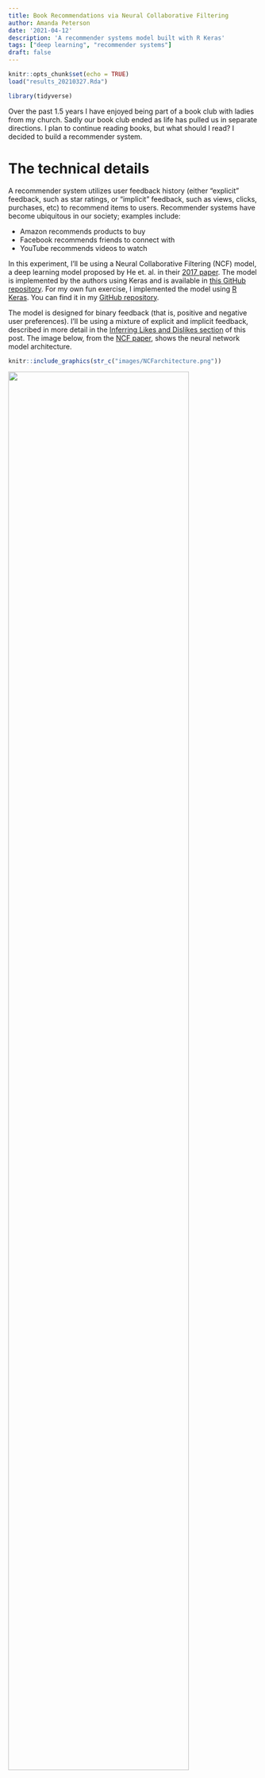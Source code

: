 ```yaml
---
title: Book Recommendations via Neural Collaborative Filtering
author: Amanda Peterson
date: '2021-04-12'
description: 'A recommender systems model built with R Keras'
tags: ["deep learning", "recommender systems"]
draft: false
---
```


```r
knitr::opts_chunk$set(echo = TRUE)
load("results_20210327.Rda")
```

```r
library(tidyverse)
```

Over the past 1.5 years I have enjoyed being part of a book club with ladies from my church. Sadly our book club ended as life has pulled us in separate directions. I plan to continue reading books, but what should I read? I decided to build a recommender system.

# The technical details

A recommender system utilizes user feedback history (either "explicit" feedback, such as star ratings, or "implicit" feedback, such as views, clicks, purchases, etc) to recommend items to users. Recommender systems have become ubiquitous in our society; examples include:

-   Amazon recommends products to buy
-   Facebook recommends friends to connect with
-   YouTube recommends videos to watch

In this experiment, I'll be using a Neural Collaborative Filtering (NCF) model, a deep learning model proposed by He et. al. in their [2017 paper](https://arxiv.org/pdf/1708.05031.pdf?source=post_page---------------------------). The model is implemented by the authors using Keras and is available in [this GitHub repository](https://github.com/hexiangnan/neural_collaborative_filtering). For my own fun exercise, I implemented the model using [R Keras](https://keras.rstudio.com/). You can find it in my [GitHub repository](https://github.com/AmandaRP/NeuralCollaborativeFiltering).

The model is designed for binary feedback (that is, positive and negative user preferences). I'll be using a mixture of explicit and implicit feedback, described in more detail in the [Inferring Likes and Dislikes section](#bookmark) of this post. The image below, from the [NCF paper](https://arxiv.org/pdf/1708.05031.pdf?source=post_page---------------------------), shows the neural network model architecture.

```r
knitr::include_graphics(str_c("images/NCFarchitecture.png"))
```

![](images/NCFarchitecture.png){width=85% fig-align='center'}

# The Data

To train the model I used a data set originally obtained from [GoodReads.com](https://en.wikipedia.org/wiki/Goodreads), a social book cataloging system. The data is available on the [USCD Book Graph webiste](https://sites.google.com/eng.ucsd.edu/ucsdbookgraph). Specifically, I'm using three files, each containing the following fields:

-   **interactions**: Contains `user_id`, `book_id`, `is_read`, `rating`, `is_reviewed`
-   **book_info**: Information about the books including title, isbn, author(s), and list of shelves.
-   **book_id_map**: books ids used to join the other two data sets together

Note that this data set is a bit outdated (only six books from 2019 and none from 2020 or later). It would be nice to obtain an updated data set.

## Filtering by genre

The `shelves` field in the `book_info` data set is a list of virtual shelves that users have added books to. The shelf name is defined by the user and can be anything such as "to read", "book club", or the name of the genre. By looking at the list of shelves associated with a particular book, we can make some inferences about its genre. To limit books for my book club to Christian fiction (the focus of our group), I included books that were on at least one shelf with "christian" in the name and at least one shelf with "fiction" in the name (being careful to ignore "nonfiction" and "non-fiction"). This isn't a perfect method for determining genre, but it significantly reduced the data size: 228,648,342 user-book interactions reduced to 5,628,062, a 98% reduction. If you'd like to try filtering the data by a different genre, use the [`genre_subset.R`](https://github.com/AmandaRP/NeuralCollaborativeFiltering/blob/master/Data/genre_subset.R) script.

<center>
![](images/thelionthewitchandthewardrobe.jpg "The Lion the Witch and the Wardrobe"){width=18%} 
![](images/thepoisonwoodbible.jpg "The Poisonwood Bible"){width=18%}
![](images/thecroniclesofnarnia.jpg "The Chronicles of Narnia"){width=18%}
![](images/thefivepeopleyoumeetinheaven.jpg "The Five People You Meet in Heaven"){width=18%}
![](images/unbroken.jpg "Unbroken"){width=18%}

The top five books appearing on the most shelves

</center>

The top book, [The Lion, the Witch and the Wardrobe](https://www.goodreads.com/book/show/100915.The_Lion_the_Witch_and_the_Wardrobe?from_search=true&from_srp=true&rank=1), is a well known classic fiction book and part of the series of books at #3, [The Chronicles of Narnia](https://www.goodreads.com/book/show/101704). It is one that I read as a young girl. I was not familiar with the books at #2 and #4: [The Poisonwood Bible](https://www.goodreads.com/book/show/17847199) and [The Five People You Meet in Heaven](https://www.goodreads.com/book/show/6980106). Finally, the last on the list at #5 is [Unbroken: A World War II Story of Survival, Resilience, and Redemption](https://www.goodreads.com/book/show/21864196). This book is a true story and actually shouldn't be included in the fiction genre. So, we see that this filtering method isn't perfect. I'm OK with that.

## Inferring Likes and Dislikes {#bookmark}

For the NCF model, we need a list of books that each user liked and a list that they did not like. Some users provided explicit ratings (1 to 5 stars), however, not all users rate the books that they read. Additionally, it may be the case that some users just rate books that they like (or didn't like). To obtain a sufficient amount of training data, I included both explicit and implicit feedback.

We'll assume that a reader likes the book if:

1.  They read the book AND (either gave it 4 or 5 stars OR didn't provide rating). That is: `(is_read == 1 & (0 == rating | rating >= 4))`, OR
2.  The book is on their shelf and not read yet. That is, `(is_read == 0)`.

This is an optimistic viewpoint because we may include books on the reader's shelf that they later read and decide that they do not like.

Alternatively, we'll assume that a reader did *not* like a book if they read it and gave it a rating of 1 or 2. Books with a score of 3 were not used for model training.

Note that there exist cases where no rating was provided (value of `rating` is 0), but a text review exists. An enhancement for obtaining more positive and negative examples might be to mine the sentiment of reviews for these instances.

After performing these steps, I filtered out users who did not have at least 3 "positive" book examples (a threshold that could be tweaked). As a result we have a total of `r sprintf("%d", num_users)` users and `r num_books` books.

## Data for my book club

I added our club's books to the data set. We have read dozens of books, but the following were those that we had a strong opinion about (either "good" and "bad").

<center>
![](images/safelyhome.jpg "Safely Home"){width=10%}
![](images/longwaygone.jpg "Long Way Gone"){width=10%}
![](images/whencricketscry.jpg "When Crickets Cry"){width=10%}
![](images/redeeminglove.jpg "Redeeming Love"){width=10%}
![](images/Assureasdawn.jpg "As Sure as Dawn"){width=10%}
![](images/echointhedarkness.jpg "An Echo in the Darkness"){width=10%}
![](images/avoiceinthewind.jpg "A Voice in the Wind"){width=10%}
![](images/pearlinthesand.jpg "Pearl in the Sand"){width=10%}
![](images/sophiesheart.jpg "Sophie's Heart"){width=10%}
Books that we liked

</center>


<center>
![](images/athomeinmitford.jpg "At Home in Mitford"){width=10%}
![](images/thehideaway.jpg "The Hideaway"){width=10%}
![](images/thelacemaker.jpg "The Lacemaker"){width=10%}
![](images/theredtent.jpg "The Red Tent"){width=10%}

Books that we did not like
</center>


As you can see, the number of "duds" was much smaller than the number of books that we liked. Francine Rivers was a popular author (I've only read one of her books, but hope to catch up soon). I would have also used the following books as positive training examples, but they were not in the data set: [The Kremlin Conspiracy](https://www.goodreads.com/book/show/35620754-the-kremlin-conspiracy?ac=1&from_search=true&qid=TOx79fls5W&rank=1) by Joel Rosenberg <!-- , [The 49th Mistic](https://www.goodreads.com/book/show/36548233-the-49th-mystic) by Ted Dekker,  --> and [My Heart Belongs in Blue Ridge](https://www.goodreads.com/book/show/40402597-my-heart-belongs-in-the-blue-ridge?from_search=true&from_srp=true&qid=GIbp9eeJTH&rank=1) by Pepper Basham.

## Train/Validation/Test Split

I split the data into train, validation, and test sets following the method used in the NCF paper:

-   Training: 4 negatives for every positive (for each user)
-   Validation: 1 positive (for each user)
-   Test: 1 positive, 100 negative (for each user)

If a user did not have enough negatives for the 4-to-1 ratio of negatives to positives in the training set, then I sampled "implicit" negatives (i.e. those books that are not on the user's shelf). The empirical popularity distribution of the books provided sampling probabilities, meaning that more popular books were more likely to be sampled. This is often a good idea for training recommender systems since users are likely already aware of the popular items. I sampled these training data points for each epoch of model training.

If the user had *more* negatives than the 4-to-1 ratio, then the extras were put in the test set. Subsequently, if the test set lacked the 100 negatives, then I sampled "implicit" negatives to fill out the test set (using the same strategy described for the training set). Sampling of the test set was done once prior to model training.

# Results

The distribution of predictions for all books and users in the test set is shown below (separated by "good" and "bad" books).

```r
knitr::include_graphics("images/plt_preds.png")
```

I'm happy to see that the most of the "bad" books have low scores while the "good" books are more evenly spread out with a little bump on the high end. The goal is to score "good" higher than the "bad" (on a per-user basis).

The scores can be used to rank the books for each user. A couple of useful metrics for evaluating that ranking are:

-   Hit rate (HR) at *k*: The percentage of users who's "good" book appeared in their top *k* recommended books. (Recall the test set is composed of 100 "bad" and 1 "good" book for each user.) The range is \[0, 1\].
-   Normalized Discounted Cumulative Gain (NDGC) at 10: "Good" items appearing lower on the list are penalized (only considering the top *k* items). Normalization occurs by dividing the discounted cumulative gain by its "optimal" value. The metric is then averaged over all users. The range is \[0, 1\].

The experiment result was `r round(hr_test, 2)` HR at 10 and `r round(ndcg_test, 2)` NDGC at 10 (evaluated on the test set).

As a sanity check I also computed the metrics for a recommender "model" based solely on popularity (i.e. everyone's number one recommendation will be [The Lion, The Witch, and The Wardrobe](https://www.goodreads.com/book/show/100915.The_Lion_the_Witch_and_the_Wardrobe?from_search=true&from_srp=true&rank=1) unless they already have it on their shelf). The resulting HR at 10 is `r round(hr_pop, 2)` and the NDCG at 10 is `r round(ndcg_pop, 2)`. These metrics are significantly worse than those from the NCF model, so it paid to add the personalization.

## Recommendations for my book club

To get a better sense of how this recommender did, let's inspect the recommendations for my book club. The top 3 recommendations were all books by Francine Rivers (which makes sense since four of her books were on our short list of books that we liked). In fact, looking at the top 25 books on the recommended list, `r reccdf %>% filter(rank <= 25) %>% select(rank, francinerivers) %>% distinct() %>% summarize(100*mean(francinerivers))` percent were written by this author. It seems that having four of nine books by Francine as part of our "good" training set may be skewing the recommendations toward this author.

Coming in at #4, we find the first book by a different author: [Gods and Kings](https://www.goodreads.com/book/show/359994.Gods_and_Kings) by Lynn Austin. This is an author that we have not read before. Interestingly, the book appears as a "Readers also enjoyed" suggestion on the GoodReads page of one of our "liked" books:

```r
knitr::include_graphics("images/peoplealsoliked.png")
```

Looking at the worst scoring books for our group, we find books that we would likely *not* enjoy: [Come On Over (CO2)](https://www.goodreads.com/book/show/22085728-come-on-over#) and [Marry Me Now, Sorry Later](https://www.goodreads.com/book/show/256272615-marry-now-sorry-later) (rank 25,437 and 25,436 respectively). In fact, these books are not even in our preferred genre of Christian fiction. They were mistakenly included due to the author's name: Christian Simamora.

Next, I decided to look at the rank of the top recommended book for each of the authors who wrote books that my group enjoyed. The result was (out of 25,437 total books):

-   Francine Rivers (#1, [Mark of the Lion Trilogy](https://www.goodreads.com/book/show/95602.Mark_of_the_Lion_Trilogy?from_search=true&from_srp=true&qid=aPoPk0tBes&rank=1))
-   Lori Wick (#30, [Pretense](https://www.goodreads.com/book/show/289745.Pretense?ac=1&from_search=true&qid=J93foRiGvl&rank=1))
-   Charles Martin (#32, [Wrapped in Rain](https://www.goodreads.com/book/show/241386.Wrapped_in_Rain?from_search=true&from_srp=true&qid=3zJt0wTUgi&rank=1))
-   Tessa Afshar (#38, [In the Field of Grace](https://www.goodreads.com/book/show/20702178-in-the-field-of-grace?from_search=true&from_srp=true&qid=ElbF3skUjQ&rank=1))
-   Randy Alcorn (#425, [Deadline](https://www.goodreads.com/book/show/290363.Deadline?ac=1&from_search=true&qid=6dPXAtqezB&rank=5))

Interestingly, I had already ordered Tessa Afshar's [In the Field of Grace](https://www.goodreads.com/book/show/20702178-in-the-field-of-grace?from_search=true&from_srp=true&qid=s7ibzAubn2&rank=1) before looking at these recommendations. So, that is right on point. Sadly, Randy Alcorn's highest ranking book is at number 425 (his book, [Safely Home](https://www.goodreads.com/book/show/290369.Safely_Home?ac=1&from_search=true&qid=k40Ui7fZo6&rank=1), was one of my favorites).

Overall, I'm fairly happy with these recommendations, even though the top of the list doesn't demonstrate as much author variety as I'd like to see. The recommendations do feel tailored to my group's reading interests.

# Final thoughts

There are a few areas of improvement that could be made:

1.  Due to hardware limitations and slow model training, I didn't perform hyper-parameter tuning. (I am using a GTX 970 GPU. Each training epoch takes a few hours.) Instead I used the defaults that were used in the NCF paper. A grid search of the hyperparamter space would likely be beneficial.
2.  My group's training data is small (nine books). Compare that to Goodreads.com, which requires users to rate 20 books before they will provide recommendations. A model that is better suited for cold start situations (users with little to no training data) may be beneficial. Such models incorporates side features (e.g. author, book description).
3.  As mentioned earlier, the Goodreads data set that I used is a couple of years out of date. It would be great to retrain the model on newer data.
4.  There are many other types of recommendation models to try, some of which claim to beat NCF. See [this list of must-read recommender papers](https://github.com/hongleizhang/RSPapers).

In the meantime, I have a few books on my short list to read, but I'm still in search of more. I may try another recommender model. Or, let me know if you have a good suggestion! You can find me on Twitter @DrAmandaRP.

P.S. If you are new to deep learning in R, I recommend the [Deep Learning with R](https://www.manning.com/books/deep-learning-with-r) book by François Chollet with J. J. Allaire.
